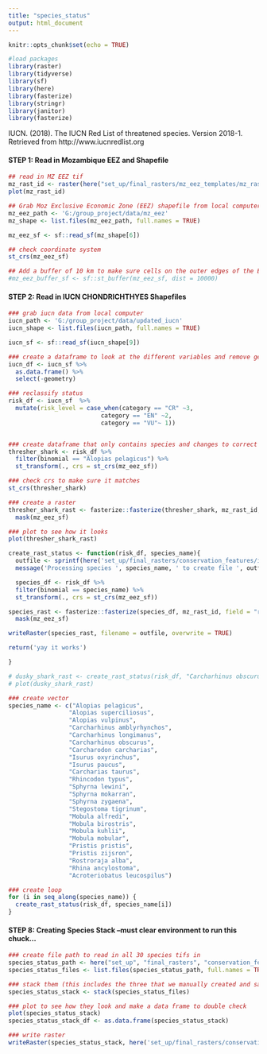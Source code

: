 ```yaml
---
title: "species_status"
output: html_document
---
```


```r
knitr::opts_chunk$set(echo = TRUE)

#load packages
library(raster)
library(tidyverse)
library(sf)
library(here)
library(fasterize)
library(stringr)
library(janitor)
library(fasterize)
```


IUCN. (2018). The IUCN Red List of threatened species. Version 2018-1. Retrieved from http://www.iucnredlist.org

#### **STEP 1: Read in Mozambique EEZ and Shapefile**
```r
## read in MZ EEZ tif
mz_rast_id <- raster(here("set_up/final_rasters/mz_eez_templates/mz_rast_id.tif"))
plot(mz_rast_id)

## Grab Moz Exclusive Economic Zone (EEZ) shapefile from local computer
mz_eez_path <- 'G:/group_project/data/mz_eez'
mz_shape <- list.files(mz_eez_path, full.names = TRUE) 

mz_eez_sf <- sf::read_sf(mz_shape[6])

## check coordinate system
st_crs(mz_eez_sf)

## Add a buffer of 10 km to make sure cells on the outer edges of the EEZ are included
#mz_eez_buffer_sf <- sf::st_buffer(mz_eez_sf, dist = 10000)
```

#### **STEP 2: Read in IUCN CHONDRICHTHYES Shapefiles**
```r
### grab iucn data from local computer
iucn_path <- 'G:/group_project/data/updated_iucn'
iucn_shape <- list.files(iucn_path, full.names = TRUE) 

iucn_sf <- sf::read_sf(iucn_shape[9])

### create a dataframe to look at the different variables and remove geometry to speed it up
iucn_df <- iucn_sf %>%
  as.data.frame() %>% 
  select(-geometry)

```



```r
### reclassify status
risk_df <- iucn_sf  %>% 
  mutate(risk_level = case_when(category == "CR" ~3,
                          category == "EN" ~2,
                          category == "VU"~ 1))


### create dataframe that only contains species and changes to correct crs
thresher_shark <- risk_df %>%
  filter(binomial == "Alopias pelagicus") %>% 
  st_transform(., crs = st_crs(mz_eez_sf)) 

### check crs to make sure it matches
st_crs(thresher_shark)

### create a raster
thresher_shark_rast <- fasterize::fasterize(thresher_shark, mz_rast_id, field = "risk_level") %>%
  mask(mz_eez_sf)

### plot to see how it looks
plot(thresher_shark_rast)

```


```r
create_rast_status <- function(risk_df, species_name){
  outfile <- sprintf(here('set_up/final_rasters/conservation_features/iucn_species_status/species_%s.tif'), species_name)
  message('Processing species ', species_name, ' to create file ', outfile)

  species_df <- risk_df %>%
  filter(binomial == species_name) %>% 
  st_transform(., crs = st_crs(mz_eez_sf))

species_rast <- fasterize::fasterize(species_df, mz_rast_id, field = "risk_level") %>% 
  mask(mz_eez_sf)

writeRaster(species_rast, filename = outfile, overwrite = TRUE)

return('yay it works')

}

# dusky_shark_rast <- create_rast_status(risk_df, "Carcharhinus obscurus")
# plot(dusky_shark_rast)

```

```r
### create vector 
species_name <- c("Alopias pelagicus",
                 "Alopias superciliosus",
                 "Alopias vulpinus",
                 "Carcharhinus amblyrhynchos",
                 "Carcharhinus longimanus",
                 "Carcharhinus obscurus",
                 "Carcharodon carcharias",
                 "Isurus oxyrinchus",
                 "Isurus paucus",
                 "Carcharias taurus",
                 "Rhincodon typus",
                 "Sphyrna lewini",
                 "Sphyrna mokarran",
                 "Sphyrna zygaena",
                 "Stegostoma tigrinum",
                 "Mobula alfredi",
                 "Mobula birostris",
                 "Mobula kuhlii",
                 "Mobula mobular",
                 "Pristis pristis",
                 "Pristis zijsron",
                 "Rostroraja alba",
                 "Rhina ancylostoma",
                 "Acroteriobatus leucospilus")
```

```r
### create loop 
for (i in seq_along(species_name)) {
  create_rast_status(risk_df, species_name[i])
}
```

#### **STEP 8: Creating Species Stack** --must clear environment to run this chuck...
```r
### create file path to read in all 30 species tifs in 
species_status_path <- here("set_up", "final_rasters", "conservation_features", "iucn_species_status")
species_status_files <- list.files(species_status_path, full.names = TRUE)

### stack them (this includes the three that we manually created and saved in the same IUCN folder)
species_status_stack <- stack(species_status_files)

### plot to see how they look and make a data frame to double check
plot(species_status_stack)
species_status_stack_df <- as.data.frame(species_status_stack)

### write raster
writeRaster(species_status_stack, here('set_up/final_rasters/conservation_features/iucn_species_status/species_status_stack.tif'), options="INTERLEAVE=BAND",  overwrite = TRUE)
```





